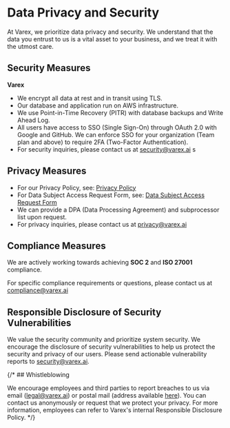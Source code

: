 # Data Privacy and Security

At Varex, we prioritize data privacy and security. We understand that the data you entrust to us is a vital asset to your business, and we treat it with the utmost care.

## Security Measures

**Varex**

- We encrypt all data at rest and in transit using TLS.
- Our database and application run on AWS infrastructure.
- We use Point-in-Time Recovery (PITR) with database backups and Write Ahead Log. 
- All users have access to SSO (Single Sign-On) through OAuth 2.0 with Google and GitHub. We can enforce SSO for your organization (Team plan and above) to require 2FA (Two-Factor Authentication).
- For security inquiries, please contact us at security@varex.ai
s
## Privacy Measures

- For our Privacy Policy, see: [Privacy Policy](https://assistme.chat/privacy)
- For Data Subject Access Request Form, see: [Data Subject Access Request Form](https://app.termly.io/notify/47905712-56e1-4ad0-9bb7-8958f3263f90)
- We can provide a DPA (Data Processing Agreement) and subprocessor list upon request.
- For privacy inquiries, please contact us at privacy@varex.ai

## Compliance Measures

We are actively working towards achieving **SOC 2** and **ISO 27001** compliance.

For specific compliance requirements or questions, please contact us at compliance@varex.ai

## Responsible Disclosure of Security Vulnerabilities

We value the security community and prioritize system security. We encourage the disclosure of security vulnerabilities to help us protect the security and privacy of our users. Please send actionable vulnerability reports to security@varex.ai.

{/* ## Whistleblowing

We encourage employees and third parties to report breaches to us via email (legal@varex.ai) or postal mail (address available [here](/imprint)). You can contact us anonymously or request that we protect your privacy. For more information, employees can refer to Varex's internal Responsible Disclosure Policy. */}
